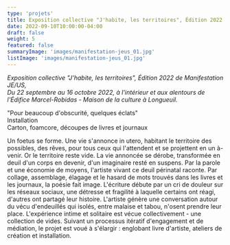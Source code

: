 ```yaml
---
type: 'projets'
title: Exposition collective "J'habite, les territoires", Édition 2022 de Manifestation JE/US
date: 2022-09-10T10:00:00-04:00
draft: false
weight: 5
featured: false
summaryImage: 'images/manifestation-jeus_01.jpg'
listImage: 'images/manifestation-jeus_01.jpg'         
---
```


_Exposition collective  "J'habite, les territoires", Édition 2022 de Manifestation JE/US,  
Du 22 septembre au 16 octobre 2022, à l'intérieur et aux alentours de l'Édifice Marcel-Robidas - Maison de la culture à Longueuil._

<ImageGrid 
  match="images/manifestation-jeus*" 
  sortOrder="asc" 
  rowHeight={200} 
  margins={10} 
  thumbnailResizeOptions="600x600 q100 Lanczos" 
  showExif={false} 
  previewType="blur" 
  embedPreview={true} 
  thumbnailHoverEffect="enlarge" 
/>

"Pour beaucoup d'obscurité, quelques éclats"  
Installation  
Carton, foamcore, découpes de livres et journaux

Un foetus se forme. Une vie s'annonce in utero, habitant le territoire des possibles, des rêves, pour tous ceux qui l'attendent et se projettent en un à-venir. Or le territoire reste vide. La vie annoncée se dérobe, transformée en deuil d'un corps en devenir, d'un imaginaire resté en suspens. Par la parole et une économie de moyens, l'artiste vivant ce deuil périnatal raconte. Par collage, assemblage, élagage et le hasard de mots trouvés dans les livres et les journaux, la poésie fait image. L'écriture débute par un cri de douleur sur les réseaux sociaux, une détresse et fragilité à laquelle certains ont réagi, d'autres ont partagé leur histoire. L'artiste génère une conversation autour du vécu d'endeuillés qui isolés, entre malaise et tabou, n'osent prendre leur place. L'expérience intime et solitaire est vécue collectivement - une collection de vides. Suivant un processus itératif d'engagement et de médiation, le projet est voué à s'élargir : englobant livre d'artiste, ateliers de création et installation.

<PartnerLink 
  href="https://www.agregatarts.ca"
  src={agregatLogo}
  alt="agrégat"
/>
